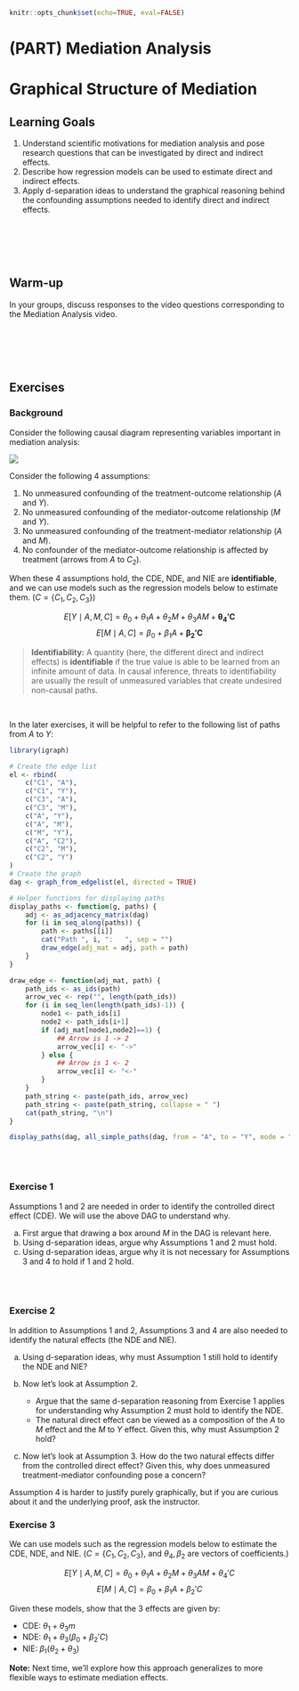 ```r
knitr::opts_chunk$set(echo=TRUE, eval=FALSE)
```

# (PART) Mediation Analysis {-}

# Graphical Structure of Mediation

## Learning Goals {-}

1. Understand scientific motivations for mediation analysis and pose research questions that can be investigated by direct and indirect effects.
2. Describe how regression models can be used to estimate direct and indirect effects.
3. Apply d-separation ideas to understand the graphical reasoning behind the confounding assumptions needed to identify direct and indirect effects.

<br><br><br><br>

## Warm-up {-}

In your groups, discuss responses to the video questions corresponding to the Mediation Analysis video.

<br><br><br><br>

## Exercises {-}

### Background {-}

Consider the following causal diagram representing variables important in mediation analysis:

![](images/10_mediation_dag.png)

Consider the following 4 assumptions:

1. No unmeasured confounding of the treatment-outcome relationship ($A$ and $Y$).
2. No unmeasured confounding of the mediator-outcome relationship ($M$ and $Y$).
3. No unmeasured confounding of the treatment-mediator relationship ($A$ and $M$).
4. No confounder of the mediator-outcome relationship is affected by treatment (arrows from $A$ to $C_2$).

When these 4 assumptions hold, the CDE, NDE, and NIE are **identifiable**, and we can use models such as the regression models below to estimate them. ($C = \{C_1, C_2, C_3\}$)

$$ E[Y\mid A, M, C] = \theta_0 + \theta_1 A + \theta_2 M + \theta_3 AM + \mathbf{\theta_4'C} $$
$$ E[M\mid A, C] = \beta_0 + \beta_1 A + \mathbf{\beta_2'C} $$

> **Identifiability:** A quantity (here, the different direct and indirect effects) is **identifiable** if the true value is able to be learned from an infinite amount of data. In causal inference, threats to identifiability are usually the result of unmeasured variables that create undesired non-causal paths.

<br>

In the later exercises, it will be helpful to refer to the following list of paths from $A$ to $Y$:

```r
library(igraph)

# Create the edge list
el <- rbind(
    c("C1", "A"),
    c("C1", "Y"),
    c("C3", "A"),
    c("C3", "M"),
    c("A", "Y"),
    c("A", "M"),
    c("M", "Y"),
    c("A", "C2"),
    c("C2", "M"),
    c("C2", "Y")
)
# Create the graph
dag <- graph_from_edgelist(el, directed = TRUE)

# Helper functions for displaying paths
display_paths <- function(g, paths) {
    adj <- as_adjacency_matrix(dag)
    for (i in seq_along(paths)) {
        path <- paths[[i]]
        cat("Path ", i, ":   ", sep = "")
        draw_edge(adj_mat = adj, path = path)
    }
}

draw_edge <- function(adj_mat, path) {
    path_ids <- as_ids(path)
    arrow_vec <- rep("", length(path_ids))
    for (i in seq_len(length(path_ids)-1)) {
        node1 <- path_ids[i]
        node2 <- path_ids[i+1]
        if (adj_mat[node1,node2]==1) {
            ## Arrow is 1 -> 2
            arrow_vec[i] <- "->"
        } else {
            ## Arrow is 1 <- 2
            arrow_vec[i] <- "<-"
        }
    }
    path_string <- paste(path_ids, arrow_vec)
    path_string <- paste(path_string, collapse = " ")
    cat(path_string, "\n")
}

display_paths(dag, all_simple_paths(dag, from = "A", to = "Y", mode = "all"))
```

<br><br>

### Exercise 1 {-}

Assumptions 1 and 2 are needed in order to identify the controlled direct effect (CDE). We will use the above DAG to understand why.

a. First argue that drawing a box around $M$ in the DAG is relevant here.
b. Using d-separation ideas, argue why Assumptions 1 and 2 must hold.
c. Using d-separation ideas, argue why it is not necessary for Assumptions 3 and 4 to hold if 1 and 2 hold.

<br><br>

### Exercise 2 {-}

In addition to Assumptions 1 and 2, Assumptions 3 and 4 are also needed to identify the natural effects (the NDE and NIE).

a. Using d-separation ideas, why must Assumption 1 still hold to identify the NDE and NIE?

b. Now let's look at Assumption 2.
    - Argue that the same d-separation reasoning from Exercise 1 applies for understanding why Assumption 2 must hold to identify the NDE.
    - The natural direct effect can be viewed as a composition of the $A$ to $M$ effect and the $M$ to $Y$ effect. Given this, why must Assumption 2 hold?

c. Now let's look at Assumption 3. How do the two natural effects differ from the controlled direct effect? Given this, why does unmeasured treatment-mediator confounding pose a concern?

Assumption 4 is harder to justify purely graphically, but if you are curious about it and the underlying proof, ask the instructor.

### Exercise 3 {-}

We can use models such as the regression models below to estimate the CDE, NDE, and NIE. ($C = \{C_1, C_2, C_3\}$, and $\theta_4, \beta_2$ are vectors of coefficients.)

$$ E[Y\mid A, M, C] = \theta_0 + \theta_1 A + \theta_2 M + \theta_3 AM + \theta_4'C $$
$$ E[M\mid A, C] = \beta_0 + \beta_1 A + \beta_2'C $$

Given these models, show that the 3 effects are given by:

- CDE: $\theta_1 + \theta_3 m$
- NDE: $\theta_1 + \theta_3 (\beta_0 + \beta_2'C)$
- NIE: $\beta_1(\theta_2 + \theta_3)$

**Note:** Next time, we'll explore how this approach generalizes to more flexible ways to estimate mediation effects.









